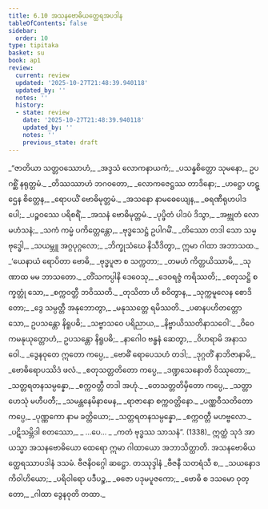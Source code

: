 ```yaml
---
title: 6.10 အသနဗောဓိယတ္ထေရအပဒါန
tableOfContents: false
sidebar:
  order: 10
type: tipitaka
basket: su
book: ap1
review:
  current: review
  updated: '2025-10-27T21:48:39.940118'
  updated_by: ''
  notes: ''
  history:
  - state: review
    date: '2025-10-27T21:48:39.940118'
    updated_by: ''
    notes: ''
    previous_state: draft
---
```



<ReviewStatus review={frontmatter.review} showDetails={true} />

<HypothesisAnnotation frontmatter={frontmatter} />

<DynamicBreadcrumb />

<Division number="78" book="ap1" e="ch" v="20" p="122">

<Paragraph number="1471" type="verses" book="ap1">
_“ဇာတိယာ သတ္တဝဿောဟံ,_  
_အဒ္ဒသံ လောကနာယကံ;_  
_ပသန္နစိတ္တော သုမနော,_  
ဥပဂစ္ဆိံ နရုတ္တမံ._  

</Paragraph>

</Division>
<Division number="79" book="ap1" e="ch" v="20" p="122">

<Paragraph number="1472" type="verses" book="ap1">
_တိဿဿာဟံ ဘဂဝတော,_  
_လောကဇေဋ္ဌဿ တာဒိနော;_  
_ဟဋ္ဌော ဟဋ္ဌေန စိတ္တေန,_  
_ရောပယိံ ဗောဓိမုတ္တမံ._  

</Paragraph>

</Division>
<Division number="80" book="ap1" e="ch" v="20" p="122">

<Paragraph number="1473" type="verses" book="ap1">
_အသနော နာမဓေယျေန,_  
_ဓရဏီရုဟပါဒပေါ;_  
_ပဉ္စဝဿေ ပရိစရိံ,_  
_အသနံ ဗောဓိမုတ္တမံ._  

</Paragraph>

</Division>
<Division number="81" book="ap1" e="ch" v="20" p="122">

<Paragraph number="1474" type="verses" book="ap1">
_ပုပ္ဖိတံ ပါဒပံ ဒိသွာ,_  
_အဗ္ဘုတံ လောမဟံသနံ;_  
_သကံ ကမ္မံ ပကိတ္တေန္တော,_  
_ဗုဒ္ဓသေဋ္ဌံ ဥပါဂမိံ._  

</Paragraph>

</Division>
<Division number="82" book="ap1" e="ch" v="20" p="122">

<Paragraph number="1475" type="verses" book="ap1">
_တိဿော တဒါ သော သမ္ဗုဒ္ဓေါ,_  
_သယမ္ဘူ အဂ္ဂပုဂ္ဂလော;_  
_ဘိက္ခုသံဃေ နိသီဒိတွာ,_  
ဣမာ ဂါထာ အဘာသထ._  

</Paragraph>

</Division>
<Division number="83" book="ap1" e="ch" v="20" p="123">

<Paragraph number="1476" type="verses" book="ap1">
_‘ယေနာယံ ရောပိတာ ဗောဓိ,_  
_ဗုဒ္ဓပူဇာ စ သက္ကတာ;_  
_တမဟံ ကိတ္တယိဿာမိ,_  
_သုဏာထ မမ ဘာသတော._  

</Paragraph>

</Division>
<Division number="84" book="ap1" e="ch" v="20" p="123">

<Paragraph number="1477" type="verses" book="ap1">
_တိံသကပ္ပါနိ ဒေဝေသု,_  
_ဒေဝရဇ္ဇံ ကရိဿတိ;_  
_စတုသဋ္ဌိ စက္ခတ္တုံ သော,_  
_စက္ကဝတ္တီ ဘဝိဿတိ._  

</Paragraph>

</Division>
<Division number="85" book="ap1" e="ch" v="20" p="123">

<Paragraph number="1478" type="verses" book="ap1">
_တုသိတာ ဟိ စဝိတွာန,_  
_သုက္ကမူလေန စောဒိတော;_  
_ဒွေ သမ္ပတ္တီ အနုဘောတွာ,_  
_မနုဿတ္တေ ရမိဿတိ._  

</Paragraph>

</Division>
<Division number="86" book="ap1" e="ch" v="20" p="123">

<Paragraph number="1479" type="verses" book="ap1">
_ပဓာနပဟိတတ္တော သော,_  
ဥပသန္တော နိရူပဓိ;_  
_သဗ္ဗာသဝေ ပရိညာယ,_  
_နိဗ္ဗာယိဿတိနာသဝေါ’._  

</Paragraph>

</Division>
<Division number="87" book="ap1" e="ch" v="20" p="123">

<Paragraph number="1480" type="verses" book="ap1">
_ဝိဝေကမနုယုတ္တောဟံ,_  
ဥပသန္တော နိရူပဓိ;_  
_နာဂေါဝ ဗန္ဓနံ ဆေတွာ,_  
_ဝိဟရာမိ အနာသဝေါ._  

</Paragraph>

</Division>
<Division number="88" book="ap1" e="ch" v="20" p="123">

<Paragraph number="1481" type="verses" book="ap1">
_ဒွေနဝုတေ ဣတော ကပ္ပေ,_  
_ဗောဓိံ ရောပေသဟံ တဒါ;_  
_ဒုဂ္ဂတိံ နာဘိဇာနာမိ,_  
_ဗောဓိရောပဿိဒံ ဖလံ._  

</Paragraph>

</Division>
<Division number="89" book="ap1" e="ch" v="20" p="123">

<Paragraph number="1482" type="verses" book="ap1">
_စတုသတ္တတိတော ကပ္ပေ,_  
_ဒဏ္ဍသေနောတိ ဝိဿုတော;_  
_သတ္တရတနသမ္ပန္နော,_  
_စက္ကဝတ္တီ တဒါ အဟုံ._  

</Paragraph>

</Division>
<Division number="90" book="ap1" e="ch" v="20" p="123">

<Paragraph number="1483" type="verses" book="ap1">
_တေသတ္တတိမှိတော ကပ္ပေ,_  
_သတ္တာဟေသုံ မဟီပတီ;_  
_သမန္တနေမိနာမေန,_  
_ရာဇာနော စက္ကဝတ္တိနော._  

</Paragraph>

</Division>
<Division number="91" book="ap1" e="ch" v="20" p="123">

<Paragraph number="1484" type="verses" book="ap1">
_ပဏ္ဏဝီသတိတော ကပ္ပေ,_  
_ပုဏ္ဏကော နာမ ခတ္တိယော;_  
_သတ္တရတနသမ္ပန္နော,_  
_စက္ကဝတ္တီ မဟဗ္ဗလော._  

</Paragraph>

</Division>
<Division number="92" book="ap1" e="ch" v="20" p="123">

<Paragraph number="1485" type="verses" book="ap1">
_ပဋိသမ္ဘိဒါ စတဿော,_  
_ …ပေ… _  
_ကတံ ဗုဒ္ဓဿ သာသနံ”. (1338)_  

</Paragraph>

<Paragraph number="1486" book="ap1">
ဣတ္ထံ သုဒံ အာယသ္မာ အသနဗောဓိယော ထေရော ဣမာ ဂါထာယော အဘာသိတ္ထာတိ.

</Paragraph>
</Division>

<Paragraph number="1487" type="center" book="ap1">
အသနဗောဓိယတ္ထေရဿာပဒါနံ ဒသမံ.



</Paragraph>

<Paragraph number="1488" type="center" book="ap1">
ဗီဇနိဝဂ္ဂေါ ဆဋ္ဌော.



</Paragraph>

<Paragraph number="1489" type="center" book="ap1">
တဿုဒ္ဒါနံ


</Paragraph>

<Paragraph number="1490" type="verses" book="ap1">
_ဗီဇနီ သတရံသီ စ,_  
_သယနောဒကိဝါဟိယော;_  
_ပရိဝါရော ပဒီပဉ္စ,_  
_ဓဇော ပဒုမပူဇကော;_  
_ဗောဓိ စ ဒသမော ဝုတ္တော,_  
_ဂါထာ ဒွေနဝုတိ တထာ._
</Paragraph>